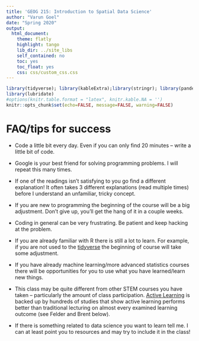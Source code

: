 ```yaml
---
title: 'GEOG 215: Introduction to Spatial Data Science'
author: "Varun Goel"
date: "Spring 2020"
output:
  html_document:
    theme: flatly
    highlight: tango
    lib_dir: ../site_libs
    self_contained: no
    toc: yes
    toc_float: yes
    css: css/custom_css.css
---
```


```r
library(tidyverse); library(kableExtra);library(stringr); library(pander)
library(lubridate)
#options(knitr.table.format = "latex", knitr.kable.NA = '') 
knitr::opts_chunk$set(echo=FALSE, message=FALSE, warning=FALSE) 
```

# FAQ/tips for success

- Code a little bit every day. Even if you can only find 20 minutes -- write a little bit of code.

- Google is your best friend for solving programming problems. I will repeat this many times.

- If one of the readings isn't satisfying to you go find a different explanation! It often takes 3 different explanations (read multiple times) before I understand an unfamiliar, tricky concept. 

- If you are new to programming the beginning of the course will be a big adjustment. Don't give up, you'll get the hang of it in a couple weeks.

- Coding in general can be very frustrating. Be patient and keep hacking at the problem.

- If you are already familiar with R there is still a lot to learn. For example, if you are not used to the [tidyverse](https://blog.rstudio.org/2016/09/15/tidyverse-1-0-0/) the beginning of course will take some adjustment.

- If you have already machine learning/more advanced statistics courses there will be opportunities for you to use what you have learned/learn new things.

- This class may be quite different from other STEM courses you have taken -- particularly the amount of class participation. [Active Learning](https://en.wikipedia.org/wiki/Active_learning) is backed up by hundreds of studies that show active learning performs better than traditional lecturing on almost every examined learning outcome (see Felder and Brent below).

- If there is something related to data science you want to learn tell me. I can at least point you to resources and may try to include it in the class!